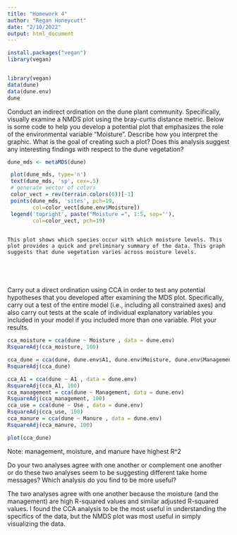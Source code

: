 ```yaml
---
title: "Homework 4"
author: "Regan Honeycutt"
date: "2/10/2022"
output: html_document
---
```


``` R
install.packages("vegan")
library(vegan)


library(vegan)
data(dune)
data(dune.env)
dune
```





Conduct an indirect ordination on the dune plant community. Specifically, visually examine a NMDS plot using the bray-curtis distance metric. Below is some code to help you develop a potential plot that emphasizes the role of the environmental variable “Moisture”. Describe how you interpret the graphic. What is the goal of creating such a plot? Does this analysis suggest any interesting findings with respect to the dune vegetation?

```R

dune_mds <- metaMDS(dune)

 plot(dune_mds, type='n')
 text(dune_mds, 'sp', cex=.5)
 # generate vector of colors 
 color_vect = rev(terrain.colors(6))[-1]
 points(dune_mds, 'sites', pch=19, 
        col=color_vect[dune.env$Moisture])
 legend('topright', paste("Moisture =", 1:5, sep=''), 
        col=color_vect, pch=19)
        
```        
    This plot shows which species occur with which moisture levels. This plot provides a quick and preliminary summary of the data. This graph suggests that dune vegetation varies across moisture levels. 
        
        
        
        
Carry out a direct ordination using CCA in order to test any potential hypotheses that you developed after examining the MDS plot. Specifically, carry out a test of the entire model (i.e., including all constrained axes) and also carry out tests at the scale of individual explanatory variables you included in your model if you included more than one variable. Plot your results.

```r

cca_moisture = cca(dune ~ Moisture , data = dune.env)
RsquareAdj(cca_moisture, 100)

cca_dune = cca(dune, dune.env$A1, dune.env$Moisture, dune.env$Management, dune.env$Use, dune.env$Manure, data = dune.env)
RsquareAdj(cca_dune)

cca_A1 = cca(dune ~ A1 , data = dune.env)
RsquareAdj(cca_A1, 100)
cca_management = cca(dune ~ Management, data = dune.env)
RsquareAdj(cca_management, 100)
cca_use = cca(dune ~ Use , data = dune.env)
RsquareAdj(cca_use, 100)
cca_manure = cca(dune ~ Manure , data = dune.env)
RsquareAdj(cca_manure, 100)

plot(cca_dune)

```
Note: management, moisture, and manure have highest R^2

Do your two analyses agree with one another or complement one another or do these two analyses seem to be suggesting different take home messages? Which analysis do you find to be more useful?


The two analyses agree with one another because the moisture (and the management) are high R-squared values and similar adjusted R-squared values. I found the CCA analysis to be the most useful in understanding the specifics of the data, but the NMDS plot was most useful in simply visualizing the data. 







